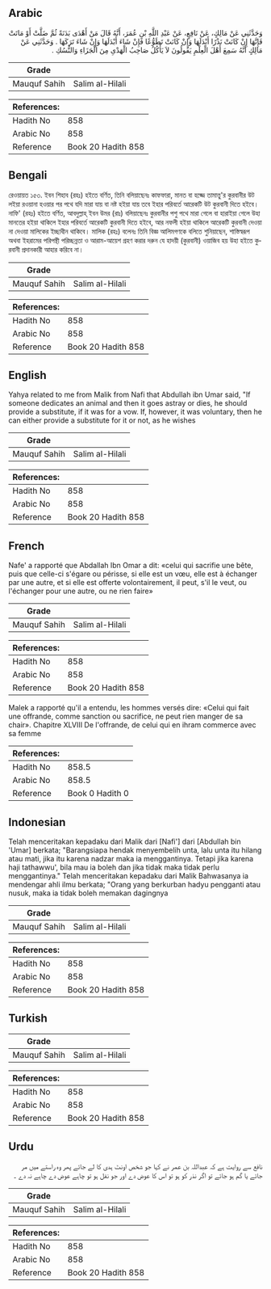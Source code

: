 ## Arabic


<div dir="rtl" lang="ar" style={{fontSize:'larger',backgroundColor:'#f8f9fa',padding:20}}>
وَحَدَّثَنِي عَنْ مَالِكٍ، عَنْ نَافِعٍ، عَنْ عَبْدِ اللَّهِ بْنِ عُمَرَ، أَنَّهُ قَالَ مَنْ أَهْدَى بَدَنَةً ثُمَّ ضَلَّتْ أَوْ مَاتَتْ فَإِنَّهَا إِنْ كَانَتْ نَذْرًا أَبْدَلَهَا وَإِنْ كَانَتْ تَطَوُّعًا فَإِنْ شَاءَ أَبْدَلَهَا وَإِنْ شَاءَ تَرَكَهَا ‏.‏ وَحَدَّثَنِي عَنْ مَالِكٍ أَنَّهُ سَمِعَ أَهْلَ الْعِلْمِ يَقُولُونَ لاَ يَأْكُلُ صَاحِبُ الْهَدْىِ مِنَ الْجَزَاءِ وَالنُّسُكِ ‏.‏
</div>
<div style={{backgroundColor:'#f8f9fa',padding:20, marginBottom: 10}}><table> <thead> <tr> <th>Grade</th> <th></th> </tr> </thead> <tbody> <tr><td>Mauquf Sahih</td><td>Salim al-Hilali</td></tr></tbody></table><table> <thead> <tr> <th>References:</th> <th></th> </tr> </thead> <tbody><tr><td>Hadith No</td><td>858</td></tr><tr><td>Arabic No</td><td>858</td></tr><tr><td>Reference</td><td>Book 20 Hadith 858</td></tr></tbody></table></div>

## Bengali


<div dir="ltr" lang="bn" style={{fontSize:'larger',backgroundColor:'#f8f9fa',padding:20}}>
রেওয়ায়ত ১৫৩. ইবন শিহাব (রহঃ) হইতে বর্ণিত, তিনি বলিয়াছেনঃ কাফফারা, মানত বা হজ্জে তামাত্তু'র কুরবানীর উট লইয়া রওয়ানা হওয়ার পর পথে যদি মারা যায় বা নষ্ট হইয়া যায় তবে ইহার পরিবর্তে আরেকটি উট কুরবানী দিতে হইবে। নাফি' (রহঃ) হইতে বর্ণিত, আবদুল্লাহ্ ইবন উমর (রাঃ) বলিয়াছেনঃ কুরবানীর পশু পথে মারা গেলে বা হারাইয়া গেলে উহা মানতের হইয়া থাকিলে ইহার পরিবর্তে আরেকটি কুরবানী দিতে হইবে, আর নফলী হইয়া থাকিলে আরেকটি কুরবানী দেওয়া না দেওয়া মালিকের ইচ্ছাধীন থাকিবে। মালিক (রহঃ) বলেনঃ তিনি বিজ্ঞ আলিমগণকে বলিতে শুনিয়াছেন, শাস্তিস্বরূপ অথবা ইহরামের পরিপন্থী পরিচ্ছন্নতা ও আরাম-আয়েশ গ্রহণ করার দরুন যে হাদয়ী (কুরবানী) ওয়াজিব হয় উহা হইতে কুরবানী প্রদানকারী আহার করিবে না।
</div>
<div style={{backgroundColor:'#f8f9fa',padding:20, marginBottom: 10}}><table> <thead> <tr> <th>Grade</th> <th></th> </tr> </thead> <tbody> <tr><td>Mauquf Sahih</td><td>Salim al-Hilali</td></tr></tbody></table><table> <thead> <tr> <th>References:</th> <th></th> </tr> </thead> <tbody><tr><td>Hadith No</td><td>858</td></tr><tr><td>Arabic No</td><td>858</td></tr><tr><td>Reference</td><td>Book 20 Hadith 858</td></tr></tbody></table></div>

## English


<div dir="ltr" lang="en" style={{fontSize:'larger',backgroundColor:'#f8f9fa',padding:20}}>
Yahya related to me from Malik from Nafi that Abdullah ibn Umar said, "If someone dedicates an animal and then it goes astray or dies, he should provide a substitute, if it was for a vow. If, however, it was voluntary, then he can either provide a substitute for it or not, as he wishes
</div>
<div style={{backgroundColor:'#f8f9fa',padding:20, marginBottom: 10}}><table> <thead> <tr> <th>Grade</th> <th></th> </tr> </thead> <tbody> <tr><td>Mauquf Sahih</td><td>Salim al-Hilali</td></tr></tbody></table><table> <thead> <tr> <th>References:</th> <th></th> </tr> </thead> <tbody><tr><td>Hadith No</td><td>858</td></tr><tr><td>Arabic No</td><td>858</td></tr><tr><td>Reference</td><td>Book 20 Hadith 858</td></tr></tbody></table></div>

## French


<div dir="ltr" lang="fr" style={{fontSize:'larger',backgroundColor:'#f8f9fa',padding:20}}>
Nafe' a rapporté que Abdallah Ibn Omar a dit: «celui qui sacrifie une bête, puis que celle-ci s'égare ou périsse, si elle est un vœu, elle est à échanger par une autre, et si elle est offerte volontairement, il peut, s'il le veut, ou l'échanger pour une autre, ou ne rien faire»
</div>
<div style={{backgroundColor:'#f8f9fa',padding:20, marginBottom: 10}}><table> <thead> <tr> <th>Grade</th> <th></th> </tr> </thead> <tbody> <tr><td>Mauquf Sahih</td><td>Salim al-Hilali</td></tr></tbody></table><table> <thead> <tr> <th>References:</th> <th></th> </tr> </thead> <tbody><tr><td>Hadith No</td><td>858</td></tr><tr><td>Arabic No</td><td>858</td></tr><tr><td>Reference</td><td>Book 20 Hadith 858</td></tr></tbody></table></div>


<div dir="ltr" lang="fr" style={{fontSize:'larger',backgroundColor:'#f8f9fa',padding:20}}>
Malek a rapporté qu'il a entendu, les hommes versés dire: «Celui qui fait une offrande, comme sanction ou sacrifice, ne peut rien manger de sa chair». Chapitre XLVIII De l'offrande, de celui qui en ihram commerce avec sa femme
</div>
<div style={{backgroundColor:'#f8f9fa',padding:20, marginBottom: 10}}><table> <thead> <tr> <th>References:</th> <th></th> </tr> </thead> <tbody><tr><td>Hadith No</td><td>858.5</td></tr><tr><td>Arabic No</td><td>858.5</td></tr><tr><td>Reference</td><td>Book 0 Hadith 0</td></tr></tbody></table></div>

## Indonesian


<div dir="ltr" lang="id" style={{fontSize:'larger',backgroundColor:'#f8f9fa',padding:20}}>
Telah menceritakan kepadaku dari Malik dari [Nafi'] dari [Abdullah bin 'Umar] berkata; "Barangsiapa hendak menyembelih unta, lalu unta itu hilang atau mati, jika itu karena nadzar maka ia menggantinya. Tetapi jika karena haji tathawwu', bila mau ia boleh dan jika tidak maka tidak perlu menggantinya." Telah menceritakan kepadaku dari Malik Bahwasanya ia mendengar ahli ilmu berkata; "Orang yang berkurban hadyu pengganti atau nusuk, maka ia tidak boleh memakan dagingnya
</div>
<div style={{backgroundColor:'#f8f9fa',padding:20, marginBottom: 10}}><table> <thead> <tr> <th>Grade</th> <th></th> </tr> </thead> <tbody> <tr><td>Mauquf Sahih</td><td>Salim al-Hilali</td></tr></tbody></table><table> <thead> <tr> <th>References:</th> <th></th> </tr> </thead> <tbody><tr><td>Hadith No</td><td>858</td></tr><tr><td>Arabic No</td><td>858</td></tr><tr><td>Reference</td><td>Book 20 Hadith 858</td></tr></tbody></table></div>

## Turkish


<div dir="ltr" lang="tr" style={{fontSize:'larger',backgroundColor:'#f8f9fa',padding:20}}>

</div>
<div style={{backgroundColor:'#f8f9fa',padding:20, marginBottom: 10}}><table> <thead> <tr> <th>Grade</th> <th></th> </tr> </thead> <tbody> <tr><td>Mauquf Sahih</td><td>Salim al-Hilali</td></tr></tbody></table><table> <thead> <tr> <th>References:</th> <th></th> </tr> </thead> <tbody><tr><td>Hadith No</td><td>858</td></tr><tr><td>Arabic No</td><td>858</td></tr><tr><td>Reference</td><td>Book 20 Hadith 858</td></tr></tbody></table></div>

## Urdu


<div dir="rtl" lang="ur" style={{fontSize:'larger',backgroundColor:'#f8f9fa',padding:20}}>
نافع سے روایت ہے کہ عبداللہ بن عمر نے کہا جو شخص اونٹ ہدی کا لے جائے پھر وہ راستے میں مر جائے یا گم ہو جائے تو اگر نذر کو ہو تو اس کا عوض دے اور جو نفل ہو تو چاہے عوض دے چاہے نہ دے ۔
</div>
<div style={{backgroundColor:'#f8f9fa',padding:20, marginBottom: 10}}><table> <thead> <tr> <th>Grade</th> <th></th> </tr> </thead> <tbody> <tr><td>Mauquf Sahih</td><td>Salim al-Hilali</td></tr></tbody></table><table> <thead> <tr> <th>References:</th> <th></th> </tr> </thead> <tbody><tr><td>Hadith No</td><td>858</td></tr><tr><td>Arabic No</td><td>858</td></tr><tr><td>Reference</td><td>Book 20 Hadith 858</td></tr></tbody></table></div>